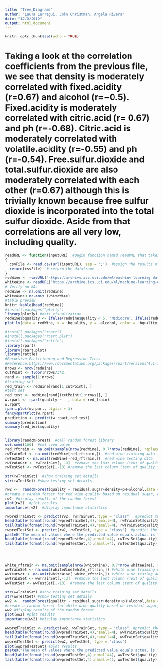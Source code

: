 ---
title: "Tree_Diagrams"
author: "Laura Larregui, John Christman, Angela Rivera"
date: "12/3/2019"
output: html_document
---

```{r setup, include=FALSE}
knitr::opts_chunk$set(echo = TRUE)
```
# Taking a look at the correlation coefficients from the previous file, we see that density is moderately correlated with fixed.acidity (r=0.67) and alcohol (r=−0.5). Fixed.acidity is moderately correlated with citric.acid (r= 0.67) and ph (r=-0.68). Citric.acid is moderately correlated with volatile.acidity (r=-0.55) and ph (r=-0.54). Free.sulfur.dioxide and total.sulfur.dioxide are also moderately correlated with each other (r=0.67) although this is trivially known because free sulfur dioxide is incorporated into the total sulfur dioxide. Aside from that correlations are all very low, including quality.

```{r visualization}
readURL <- function(inputURL)  #Begin function named readURL that takes a URL
{
  csvFile <- read.csv(url(inputURL), sep = ';')  #assign the results of the URL call as a csv file to a dataframe named csvFile. Added sep = ';' to seperate the data into columns
  return(csvFile)  # return the dataframe
}
redWine <- readURL("https://archive.ics.uci.edu/ml/machine-learning-databases/wine-quality/winequality-red.csv")
whiteWine <- readURL("https://archive.ics.uci.edu/ml/machine-learning-databases/wine-quality/winequality-white.csv")
# Verify no NAs
redWine <- na.omit(redWine)
whiteWine<-na.omit (whiteWine)
#table preview
knitr::kable(head(redWine))
#install.packages("plotly")
library(plotly) #data visualization
redWine$bquality <- ifelse(redWine$quality < 5, "Mediocre", ifelse(redWine$quality <7 , "Average", ifelse(redWine$quality >6, "Excellent", NA)))
plot_ly(data = redWine, x = ~bquality, y = ~alcohol, color = ~bquality, type = "box", colors = "Dark2")
```
```{r trees}
#install.packages("rpart")
#install.packages("rpart.plot")
#install.packages("rattle")
library(rpart)
library(rpart.plot)
library(rattle)
#Recursive Partitioning and Regression Trees
#Reference:https://www.rdocumentation.org/packages/rpart/versions/4.1-15/topics/rpart
nrows <- nrow(redWine)
cutPoint <- floor(nrows/3*2)
rand <- sample(1:nrows)
#training set
red_train <- redWine[rand[1:cutPoint], ]
#test set
red_test <- redWine[rand[(cutPoint+1:nrows)], ]
w.rpart <- rpart(quality ~ . , data = red_train)
w.rpart
rpart.plot(w.rpart, digits = 3)
fancyRpartPlot(w.rpart)
prediction <- predict(w.rpart,red_test)
summary(prediction)
summary(red_test$quality)
        
```
```{r redForest}
library(randomForest)  #call random forest library
set.seed(100)  #set seed value
red_rftrain <- na.omit(sample(nrow(redWine), 0.7*nrow(redWine), replace=FALSE))  #create a sample of values for training
rwTrainSet <- na.omit(redWine[red_rftrain,])  #red wine training data
rwTestSet <- na.omit(redWine[-red_rftrain,])  #red wine testing data
rwTrainSet <- rwTrainSet[,-13]  #remove the last column (text of quality score)
rwTestSet <- rwTestSet[,-13] #remove the last column (text of quality score)

str(rwTrainSet)  #show training set details
str(rwTestSet) #show testing set details

rw2 <-  randomForest(quality ~ residual.sugar+density+pH+alcohol,data = rwTrainSet, ntree = 500, mtry = 6, importance = TRUE)
#create a random forest for red wine quality based on residual sugar, density, pH and alcohol from the training data
rw2  #display results of the random forest
plot(rw2)  #plot results
importance(rw2)  #display importance statistics 

rwpredTrainSet <- predict(rw2, rwTrainSet, type = "class")  #predict the red wine quality score against the training data
head(table(format(round(rwpredTrainSet,4),nsmall=4), rwTrainSet$quality), n=25)  #show the top 25 results of the confusion matrix.  Rounded the training set data prediction to 4 decimal places
tail(table(format(round(rwpredTrainSet,4),nsmall=4), rwTrainSet$quality), n=25) #show the last 25 results of the confusion matrix.  Rounded the training set data prediction to 4 decimal places
rwpredTestSet <- predict(rw2, rwTestSet, type = "class")  #predict the  red wine quality score against the test data
paste0("The mean of values where the predicted value equals actual is ", mean((round(rwpredTestSet)) == rwTestSet$quality)) #Display the mean of matched values
head(table(format(round(rwpredTestSet,4),nsmall=4), rwTestSet$quality), n=25) #show the top 25 results of the confusion matrix.  Rounded the test set data prediction to 4 decimal places
tail(table(format(round(rwpredTestSet,4),nsmall=4), rwTestSet$quality), n=25) #show the last 25 results of the confusion matrix.  Rounded the test set data prediction to 4 decimal places




white_rftrain <- na.omit(sample(nrow(whiteWine), 0.7*nrow(whiteWine), replace=FALSE)) #create a sample of values for training
wwTrainSet <- na.omit(whiteWine[white_rftrain,]) #white wine training data
wwTestSet <- na.omit(whiteWine[-white_rftrain,]) #white wine testing data
wwTrainSet <- wwTrainSet[,-13]  #remove the last column (text of quality score)
wwTestSet <- wwTestSet[,-13]  #remove the last column (text of quality score)

str(wwTrainSet) #show training set details
str(wwTestSet) #show testing set details
ww2 <-  randomForest(quality ~ residual.sugar+density+pH+alcohol,data = wwTrainSet, ntree = 500, mtry = 6, importance = TRUE)
#create a random forest for white wine quality based on residual sugar, density, pH and alcohol from the training data
ww2 #display results of the random forest
plot(ww2) #plot results
importance(ww2) #display importance statistics

wwpredTrainSet <- predict(ww2, wwTrainSet, type = "class") #predict the white wine quality score against the training data
head(table(format(round(wwpredTrainSet,4),nsmall=4), wwTrainSet$quality), n=25)   #show the top 25 results of the confusion matrix.  Rounded the training set data prediction to 4 decimal places
tail(table(format(round(wwpredTrainSet,4),nsmall=4), wwTrainSet$quality), n=25)   #show the bottom 25 results of the confusion matrix.  Rounded the training set data prediction to 4 decimal places
wwpredTestSet <- predict(ww2, wwTestSet, type = "class")
plot(wwpredTestSet) #plot results
paste0("The mean of values where the predicted value equals actual is ", mean((round(wwpredTestSet)) == wwTestSet$quality))  #Display the mean of matched values
head(table(format(round(wwpredTestSet,4),nsmall=4), wwTestSet$quality), n-25)   #show the top 25 results of the confusion matrix.  Rounded the testing set data prediction to 4 decimal places
tail(table(format(round(wwpredTestSet,4),nsmall=4), wwTestSet$quality), n-25)   #show the bottom 25 results of the confusion matrix.  Rounded the testing set data prediction to 4 decimal places


```


